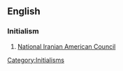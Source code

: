 ==English==

===Initialism===
{{infl|en|initialism}}

# [http://www.niacouncil.org National Iranian American Council]

[[Category:Initialisms]]